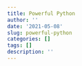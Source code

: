 ```yaml
---
title: Powerful Python
author: ''
date: '2021-05-08'
slug: powerful-python
categories: []
tags: []
description: ''
---
```

